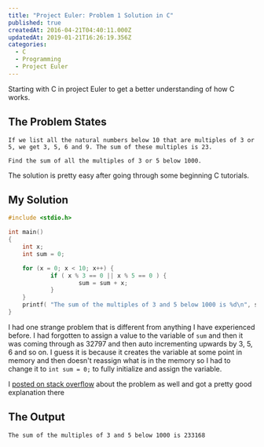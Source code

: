 ```yaml
---
title: "Project Euler: Problem 1 Solution in C"
published: true
createdAt: 2016-04-21T04:40:11.000Z
updatedAt: 2019-01-21T16:26:19.356Z
categories:
  - C
  - Programming
  - Project Euler
---
```


Starting with C in project Euler to get a better understanding of how C works.


## The Problem States

```
If we list all the natural numbers below 10 that are multiples of 3 or 5, we get 3, 5, 6 and 9. The sum of these multiples is 23.

Find the sum of all the multiples of 3 or 5 below 1000.
```

The solution is pretty easy after going through some beginning C tutorials.

## My Solution

```c
#include <stdio.h>

int main()
{
    int x;
    int sum = 0;

    for (x = 0; x < 10; x++) {
            if ( x % 3 == 0 || x % 5 == 0 ) {
                    sum = sum + x;
            }
    }
    printf( "The sum of the multiples of 3 and 5 below 1000 is %d\n", sum );
}
```

I had one strange problem that is different from anything I have experienced before. I had forgotten to assign a
value to the variable of `sum` and then it was coming through as 32797 and then auto incrementing upwards by 3, 5, 6
and so on. I guess it is because it creates the variable at some point in memory and then doesn't reassign what is in
the memory so I had to change it to `int sum = 0;` to fully initialize and assign the variable.

I [posted on stack overflow](http://stackoverflow.com/questions/36759717/c-variable-has-a-value-already) about the
problem as well and got a pretty good explanation there

## The Output

```bash
The sum of the multiples of 3 and 5 below 1000 is 233168
```
